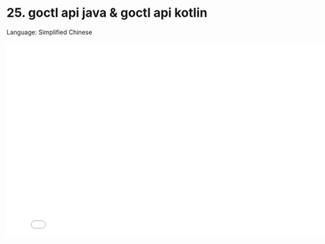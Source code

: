 # 25. goctl api java & goctl api kotlin

Language: Simplified Chinese

<iframe src="//player.bilibili.com/player.html?bvid=BV17r4y177MB&page=1"
    width="800"
    height="450"
    frameborder="0"
    allowfullscreen
    scrolling="no"
    border="0"
    framespacing="0"
    allowfullscreen="true">
</iframe>
